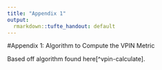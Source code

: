 ```yaml
---
title: "Appendix 1"
output: 
  rmarkdown::tufte_handout: default
---
```


#Appendix 1: Algorithm to Compute the VPIN Metric

Based off algorithm found here[^vpin-calculate].

\begin{algorithmic}
 \label{Data}
  \begin{enumerate}
    \item Time series of transactions of a particular instrument ($T_i$, $P_i$, $V_i$)
      \begin{enumerate}
      \item $T_i$: Time of the trade.
      \item $P_i$: Price at which securities were exchanged.
      \item $V_i$: Volume exchanged
      \end{enumerate}
    \item $V$: Volume size (determined by user of the formula)
    \item $n$: Sample of volume buckets used in the estimation.
  \end{enumerate}
  }
 \label{Prepare Equal Volume Buckets }
  \begin{enumerate}
   \item Sort transactions by time ascending: $T_{i+1} \geq T_i, \forall i$
   \item Compute $\Delta P_i, \forall i$
   \item Expand the number of observations by repeating each observation $\Delta P_i$ as many times as $V_i$. This generates a total of $I = \sum_i V_i$ observations $\Delta P_i$.
   \item Re-index $\Delta P_i$ observations, $i = 1, ...,I$
   \item Initiate counter: $\tau = 0$
   \item
\begin{comment}
    \While{ $\tau V < I$ }{
     \begin{enumerate}
     \item Add one unit to $\tau$
     \item $\forall i \in [(\tau - 1)V + 1, \tau V]$, split volume between buy or sell intitiated:
     \begin{enumerate}
      \item Assign to Vb the number of observations classified as buy:\\
      $V_{\tau}^B = \sum_{i = t(\tau - 1) + 1}^{t(\tau)} V_i Z \left(\frac{S_i - S_{i-1}}{\sigma_{\Delta S}}\right)$
      \item  Assign to Vs the number of observations classified as sell:\\
      $V_{\tau}^S = \sum_{i = t(\tau - 1) + 1}^{t(\tau)} V_i \left( 1 - Z \left(\frac{S_i - S_{i-1}}{\sigma_{\Delta S}} \right) \right) = V - V_{\tau}^B$
     \end{enumerate}
    \end{enumerate}
    }
\end{comment}
   \item Set $L=\tau - 1$
   \end{enumerate}
\end{algorithmic}
